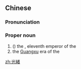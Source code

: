 {{also|光绪}}
==Chinese==
{{zh-forms|s=光绪}}
{{wikipedia|lang=zh|光緒帝}}
{{wikipedia|lang=zh}}

===Pronunciation===
{{zh-pron
|m=Guāngxù
|c=gwong1 seoi5
|mn=Kong-sū
|cat=pn
}}

===Proper noun===
{{zh-proper noun}}

# ({{zh-l|～[[帝]]}}) the {{w|Guangxu Emperor}}, eleventh emperor of the {{w|Qing dynasty}}
# the [[Guangxu]] era of the {{w|Qing dynasty}} {{gloss|the period of time during which the Guangxu Emperor reigned; 1875–1908}}
#: {{zh-x|^光緒 十二 年|'''Guangxu''' 12 (1886)}}

[[zh:光緒]]